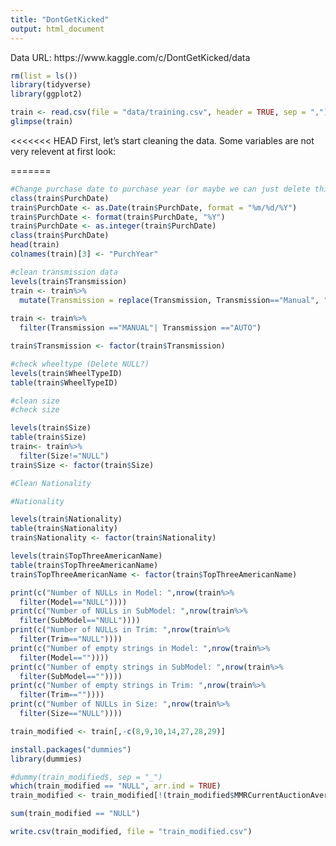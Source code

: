 ```yaml
---
title: "DontGetKicked"
output: html_document
---
```


Data URL:  https://www.kaggle.com/c/DontGetKicked/data


```r
rm(list = ls())
library(tidyverse)
library(ggplot2)
```

```r
train <- read.csv(file = "data/training.csv", header = TRUE, sep = ",")
glimpse(train)
```

<<<<<<< HEAD
First, let's start cleaning the data.
Some variables are not very relevent at first look: 

=======

```r
#Change purchase date to purchase year (or maybe we can just delete this variable)
class(train$PurchDate)
train$PurchDate <- as.Date(train$PurchDate, format = "%m/%d/%Y")
train$PurchDate <- format(train$PurchDate, "%Y")
train$PurchDate <- as.integer(train$PurchDate)
class(train$PurchDate)
head(train)
colnames(train)[3] <- "PurchYear"
```


```r
#clean transmission data
levels(train$Transmission)
train <- train%>%
  mutate(Transmission = replace(Transmission, Transmission=="Manual", "MANUAL"))
  
train <- train%>%
  filter(Transmission =="MANUAL"| Transmission =="AUTO")

train$Transmission <- factor(train$Transmission)
```


```r
#check wheeltype (Delete NULL?)
levels(train$WheelTypeID)
table(train$WheelTypeID)

```

```r

#clean size
#check size

levels(train$Size)
table(train$Size)
train<- train%>%
  filter(Size!="NULL")
train$Size <- factor(train$Size)
```


```r

#Clean Nationality

#Nationality

levels(train$Nationality)
table(train$Nationality)
train$Nationality <- factor(train$Nationality)
```

```r
levels(train$TopThreeAmericanName)
table(train$TopThreeAmericanName)
train$TopThreeAmericanName <- factor(train$TopThreeAmericanName)
```

```r
print(c("Number of NULLs in Model: ",nrow(train%>%
  filter(Model=="NULL"))))
print(c("Number of NULLs in SubModel: ",nrow(train%>%
  filter(SubModel=="NULL"))))
print(c("Number of NULLs in Trim: ",nrow(train%>%
  filter(Trim=="NULL"))))
print(c("Number of empty strings in Model: ",nrow(train%>%
  filter(Model==""))))
print(c("Number of empty strings in SubModel: ",nrow(train%>%
  filter(SubModel==""))))
print(c("Number of empty strings in Trim: ",nrow(train%>%
  filter(Trim==""))))
print(c("Number of NULLs in Size: ",nrow(train%>%
  filter(Size=="NULL"))))

```
```r
train_modified <- train[,-c(8,9,10,14,27,28,29)]

```
```r
install.packages("dummies")
library(dummies)
```


```r
#dummy(train_modified$, sep = "_")
which(train_modified == "NULL", arr.ind = TRUE)
train_modified <- train_modified[!(train_modified$MMRCurrentAuctionAveragePrice=="NULL" & train_modified$MMRCurrentAuctionCleanPrice=="NULL"),]

sum(train_modified == "NULL")
```
```r
write.csv(train_modified, file = "train_modified.csv")
```
